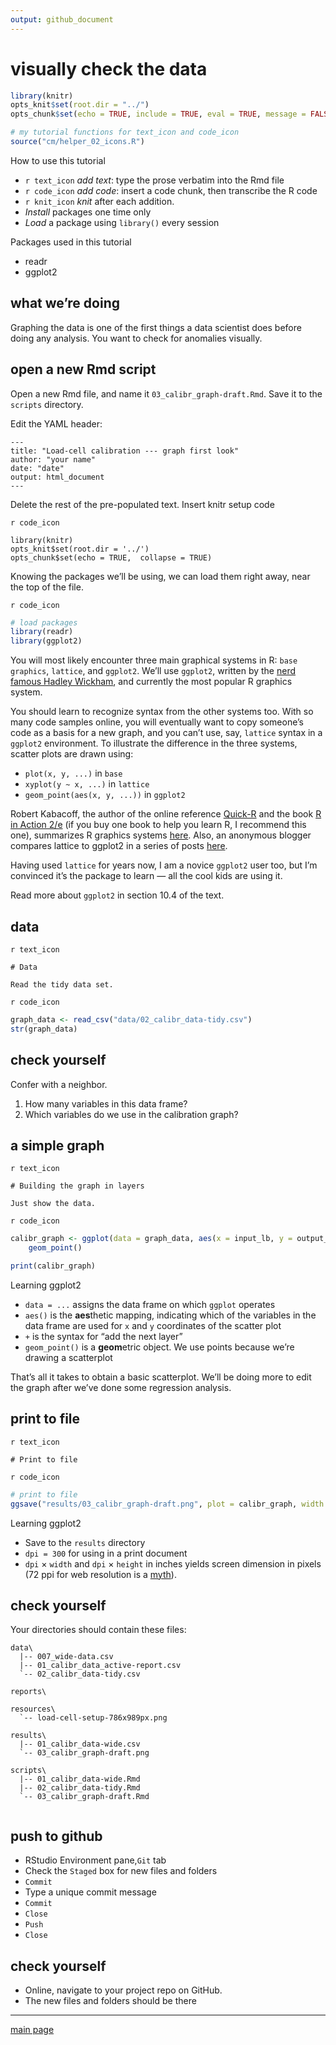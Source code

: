 ```yaml
---
output: github_document
--- 
```


# visually check the data

```r
library(knitr)
opts_knit$set(root.dir = "../")
opts_chunk$set(echo = TRUE, include = TRUE, eval = TRUE, message = FALSE, warning = FALSE, fig.keep = "none")
```

```r
# my tutorial functions for text_icon and code_icon
source("cm/helper_02_icons.R")
```

How to use this tutorial 

- `r text_icon` *add text*: type the prose verbatim into the Rmd file 
- `r code_icon` *add code*: insert a code chunk, then transcribe the R code 
- `r knit_icon` *knit* after each addition. 
- *Install* packages one time only
- *Load* a package using `library()` every session

Packages used in this tutorial  

- readr
- ggplot2

## what we're doing 

Graphing the data is one of the first things a data scientist does before doing any analysis. You want to check for anomalies visually.  

## open a new Rmd script

Open a new Rmd file, and name it `03_calibr_graph-draft.Rmd`. Save it to the `scripts` directory.

Edit the YAML header:  

    ---
    title: "Load-cell calibration --- graph first look"
    author: "your name"
    date: "date"
    output: html_document
    ---

Delete the rest of the pre-populated text. Insert knitr setup code

`r code_icon` 

    library(knitr)
    opts_knit$set(root.dir = '../')
    opts_chunk$set(echo = TRUE,  collapse = TRUE)

Knowing the packages we'll be using, we can load them right away, near the top of the file.

`r code_icon`

```r
# load packages
library(readr)
library(ggplot2)
```

You will most likely encounter three main graphical systems in R: `base graphics`, `lattice`, and `ggplot2`. We'll use `ggplot2`, written by the [nerd famous Hadley Wickham](http://priceonomics.com/hadley-wickham-the-man-who-revolutionized-r/), and currently the most popular R graphics system. 

You should learn to recognize syntax from the other systems too. With so many code samples online, you will eventually want to copy someone's code as a basis for a new graph, and you can't use, say, `lattice` syntax in a `ggplot2` environment. To illustrate the difference in the three systems, scatter plots are drawn using: 

- `plot(x, y, ...)` in `base`
- `xyplot(y ~ x, ...)` in `lattice` 
- `geom_point(aes(x, y, ...))` in `ggplot2`

Robert Kabacoff, the author of the online reference [Quick-R](http://www.statmethods.net/) and the book [R in Action  2/e](https://www.manning.com/books/r-in-action-second-edition) (if you buy one book to help you learn R, I recommend this one), summarizes R graphics systems [here](http://www.slideshare.net/kabacoff/r-for-data-visualization-and-graphics-31577136?next_slideshow=1). Also, an anonymous blogger compares lattice to ggplot2 in a series of posts [here](https://learnr.wordpress.com/2009/08/26/ggplot2-version-of-figures-in-lattice-multivariate-data-visualization-with-r-final-part/). 

Having used `lattice` for years now, I am a novice `ggplot2` user too, but I'm convinced it's the package to learn --- all the cool kids are using it. 

Read more about `ggplot2` in section 10.4 of the text. 

## data 

`r text_icon`

    # Data

    Read the tidy data set.

`r code_icon`

```r
graph_data <- read_csv("data/02_calibr_data-tidy.csv")
str(graph_data)
```

## check yourself

Confer with a neighbor.

1. How many variables in this data frame?
2. Which variables do we use in the calibration graph?

## a simple graph

`r text_icon`

    # Building the graph in layers

    Just show the data. 

`r code_icon`

```r
calibr_graph <- ggplot(data = graph_data, aes(x = input_lb, y = output_mV)) +
	geom_point()

print(calibr_graph)
```

Learning ggplot2

- `data = ...` assigns the data frame on which `ggplot` operates
- `aes()` is the **aes**thetic mapping, indicating which of the variables in the data frame are used for `x` and `y` coordinates of the scatter plot
- `+` is the syntax for "add the next layer"
- `geom_point()` is a **geom**etric object. We use points because we're drawing a scatterplot

That's all it takes to obtain a basic scatterplot. We'll be doing more to edit the graph after we've done some regression analysis. 

## print to file 

`r text_icon`

    # Print to file  

`r code_icon`

```r
# print to file
ggsave("results/03_calibr_graph-draft.png", plot = calibr_graph, width = 6, height = 4, units = "in", dpi = 300)
```

Learning ggplot2

- Save to the `results` directory 
- `dpi = 300` for using in a print document
- `dpi` $\times$ `width` and `dpi` $\times$ `height` in inches yields screen dimension in pixels (72 ppi for web resolution is a  [myth](http://www.photoshopessentials.com/essentials/the-72-ppi-web-resolution-myth/)).


## check yourself

Your directories should contain these files:

    data\
      |-- 007_wide-data.csv
      |-- 01_calibr_data_active-report.csv
      `-- 02_calibr_data-tidy.csv

    reports\
    
    resources\
      `-- load-cell-setup-786x989px.png 
      
    results\
      |-- 01_calibr_data-wide.csv 
      `-- 03_calibr_graph-draft.png 
      
    scripts\
      |-- 01_calibr_data-wide.Rmd 
      |-- 02_calibr_data-tidy.Rmd 
      `-- 03_calibr_graph-draft.Rmd 
      
## push to github

- RStudio Environment pane,`Git` tab  
- Check the `Staged` box for new files and folders 
- `Commit` 
- Type a unique commit message 
- `Commit` 
- `Close` 
- `Push` 
- `Close` 

## check yourself

- Online, navigate to your project repo on GitHub. 
- The new files and folders should be there 

---

[main page](../README.md)  
